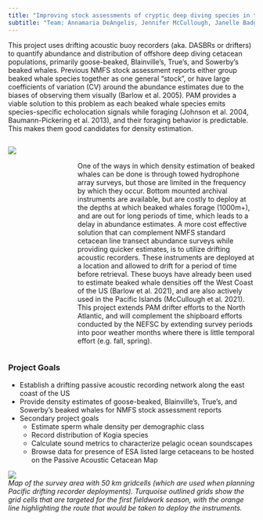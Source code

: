 ```yaml
---
title: "Improving stock assessments of cryptic deep diving species in the western North Atlantic using drifting acoustic recorders"
subtitle: "Team: Annamaria DeAngelis, Jennifer McCullough, Janelle Badger"
---
```


This project uses drifting acoustic buoy recorders (aka. DASBRs or drifters) to quantify abundance and distribution of offshore deep diving cetacean populations, primarily goose-beaked, Blainville’s, True’s, and Sowerby’s beaked whales.  Previous NMFS stock assessment reports either group beaked whale species together as one general “stock”, or have large coefficients of variation (CV) around the abundance estimates due to the biases of observing them visually (Barlow et al. 2005). PAM provides a viable solution to this problem as each beaked whale species emits species-specific echolocation signals while foraging (Johnson et al. 2004, Baumann-Pickering et al. 2013), and their foraging behavior is predictable. This makes them good candidates for density estimation. 


:::::::::::::: {.columns}
::: {.column width="25%"}

![](/content/images/NAStocks_images/DASBR.png)

::: 
::: {.column width="75%"}

\

One of the ways in which density estimation of beaked whales can be done is through towed hydrophone array surveys, but those are limited in the frequency by which they occur. Bottom mounted archival instruments are available, but are costly to deploy at the depths at which beaked whales forage (1000m+), and are out for long periods of time, which leads to a delay in abundance estimates. A more cost effective solution that can complement NMFS standard cetacean line transect abundance surveys while providing quicker estimates, is to utilize drifting acoustic recorders. These instruments are deployed at a location and allowed to drift for a period of time before retrieval. These buoys have already been used to estimate beaked whale densities off the West Coast of the US (Barlow et al. 2021), and are also actively used in the Pacific Islands (McCullough et al. 2021). This project extends PAM drifter efforts to the North Atlantic, and will complement the shipboard efforts conducted by the NEFSC by extending survey periods into poor weather months where there is little temporal effort (e.g. fall, spring).

:::
::::::::::::::


### Project Goals

* Establish a drifting passive acoustic recording network along the east coast of the US  
* Provide density estimates of goose-beaked, Blainville’s, True’s, and Sowerby’s beaked whales for NMFS stock assessment reports  
* Secondary project goals  
  * Estimate sperm whale density per demographic class  
  * Record distribution of Kogia species  
  * Calculate sound metrics to characterize pelagic ocean soundscapes  
  * Browse data for presence of ESA listed large cetaceans to be hosted on the Passive Acoustic Cetacean Map
  
![](/content/images/NAStocks_images/Studyrange.png)  
*Map of the survey area with 50 km gridcells (which are used when planning Pacific drifting recorder deployments). Turquoise outlined grids show the grid cells that are targeted for the first fieldwork season, with the orange line highlighting the route that would be taken to deploy the instruments.*